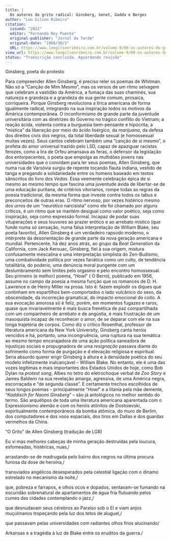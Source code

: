 ```yaml
---
title: |
  Os autores do grito radical: Ginsberg, Genet, Gadda e Borges
author: "Leo Gilson Ribeiro"
citation:
  issued: "2022"
  editor: "Fernando Rey Puente"
  original-publisher: "Jornal da Tarde"
  original-date: "1966/10/1"
  URL: https://www.leogilsonribeiro.com.br/volume-9/09-os-autores-do-grito-radical-ginsberg-genet-gadda-e-borges/README
view_url: https://www.leogilsonribeiro.com.br/volume-9/09-os-autores-do-grito-radical-ginsberg-genet-gadda-e-borges/README
status: "Transcrição concluída. Aguardando revisão"
---
```


Ginsberg, poeta do protesto

Para compreender Allen Ginsberg, é preciso reler os poemas de Whitman. Não só a "Canção de Mim Mesmo", mas os versos de um ritmo selvagem que celebram a vastidão da América, a fumaça das suas chaminés, sua natureza e grandeza e a grandeza de sua gente comum, prosaica, corriqueira. Porque Ginsberg revoluciona a lírica americana de forma igualmente radical, integrando na sua inspiração todos os motivos da América contemporânea. O inconformismo de grande parte da juventude universitária com as diretrizes do Governo no trágico conflito do Vietnam; a reação ácida, violenta contra a burguesia bem-pensante e hipócrita; a "mística" da liberação por meio do ácido lisérgico, da *marijuana*, da defesa dos direitos civis dos negros, da total liberdade sexual (e homossexual muitas vezes). Seus cantos celebram também uma "canção de si mesmo", o profeta do amor universal trazido pelo LSD, capaz de apaziguar racistas ferozes, como a lira de Orfeu amansava as feras, o defensor da legislação dos entorpecentes, o poeta que empolga as multidões jovens nas universidades que o convidam para ler seus poemas, Allen Ginsberg, que numa rua de Varsóvia surgiu de repente tocando flauta indiana, vestido de tanga e pregando a solidariedade entre os homens baseado em textos sânscritos do livro dos *Vedas*. Essa veemente celebração épica de si mesmo ao mesmo tempo que fascina uma juventude ávida de libertar-se de uma educação puritana, de critérios vitorianos, rompe todas as regras da poesia tradicional, da mesma forma que investe contra todos os tabus e preconceitos de outras eras. O ritmo nervoso, por vezes histérico mesmo dos urros de um "neurótico narcisista" como ele foi chamado por alguns críticos, é um ritmo que se mantém desigual como valor poético, seja como inspiração, seja como expressão formal. Incapaz de podar suas vituperações e seus louvores ao prazer erótico e ao arrebato místico (que funde numa só sensação, numa falsa interpretação de William Blake, seu poeta favorito), Allen Ginsberg é um verdadeiro rapsodo moderno, o intérprete da desorientação de grande parte da nova geração americana e mundial. Pertencente, há dez anos atrás, ao grupo da *Beat Generation* da California, com Jack Kerouac, Ginsberg, fiel à sua origem, mistura confusamente mescalina e uma interpretação simplista do Zen-Budismo, uma combatividade política por vezes fanática como um culto, de tendência totalitária, do poderio, uma denúncia moral pungente com um deslumbramento sem limites pelo orgasmo e pelo encontro homossexual. Seu primeiro (e melhor) poema, "*Howl*" ( O Berro), publicado em 1956, assume no campo da poesia a mesma função que os romances de D. H. Lawrence e de Henry Miller na prosa. Isto é: fazem explodir os diques que continham em espartilhos bem-comportados o lado vulcânico do sexo, da obscenidade, da incorreção gramatical, do impacto emocional do coito. A sua evocação amorosa só é feliz, porém, em momentos fugazes e raros, quase que invariavelmente é mais busca frenética de paz compartilhada com um companheiro de arrebato e de angústia, é mais frustração de um masoquista incapaz de reconhecer o amor, de se deparar com ele na sua longa trajetória de corpos. Como diz o crítico Rosenthal, professor de literatura americana da New York University, Ginsberg canta heróis vencidos e há, portanto, uma incongruência, uma ruptura na sua temática ao mesmo tempo encorajadora de uma ação política saneadora de injustiças sociais e propugnadora de uma *resignação* passava diante do sofrimento como forma de purgação e d elevação religiosa e espiritual. Seria absurdo querer erigir Ginsberg à altura e à densidade poética do seu modelo infelizmente inalcançável -- William Blake. No entanto, ele é uma das vozes legítimas e mais importantes dos Estados Unidos de hoje, como Bob Dylan na *protest song*, Albes no tetro do eletrochoque verbal de *Zoo Story* e James Baldwin na sua revelação amarga, agressiva, de uma América negra, escorraçada e "de segunda classe". E certamente trechos escolhidos de seus longos poemas -- principalmente "*Howl*" e a litania pela mãe demente, "*Kaddisch for Naomi Ginsberg*" -- são já antológicos no melhor sentido do termo. São arquétipos de toda uma literatura americana aparentada com o Expressionismo alemão e com os heróis atônitos de Dostoievski, espiritualmente contemporâneos da bomba atômica, do muro de Berlim, dos computadores e dos voos espaciais, dos tiros em Dallas e dos guardas vermelhos da China.

"O Grito" de Allen Ginsberg (tradução de LGR)

Eu vi mas melhores cabeças de minha geração destruídas pela loucura, esfomeadas, histéricas, nuas,/

arrastando-se de madrugada pelo bairro dos negros na última procura furiosa da dose de heroína,/

transviados angélicos desesperados pela celestial ligação com o dínamo estrelado no mecanismo da noite,/

que, pobreza e farrapos, e olhos ocos e dopados, sentavam-se fumando na escuridão sobrenatural de apartamentos de água fria flutuando pelos cumes das cidades contemplando o jazz,/

que desnudavam seus cérebros ao Paraíso sob o El e viam anjos muçulmanos tropeçando pela luz dos tetos de aluguel,/

que passavam pelas universidades com radiantes olhos frios alucinando/

Arkansas e a tragédia à luz de Blake entre os eruditos da guerra./


